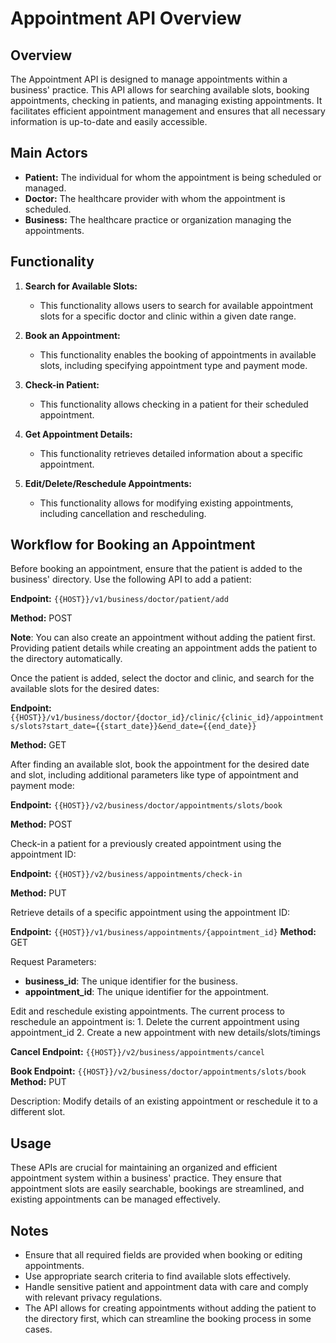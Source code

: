 # Appointment API Overview

## Overview
The Appointment API is designed to manage appointments within a business' practice. This API allows for searching available slots, booking appointments, checking in patients, and managing existing appointments. It facilitates efficient appointment management and ensures that all necessary information is up-to-date and easily accessible.

## Main Actors
* **Patient:** The individual for whom the appointment is being scheduled or managed.
* **Doctor:** The healthcare provider with whom the appointment is scheduled.
* **Business:** The healthcare practice or organization managing the appointments.

## Functionality
1. **Search for Available Slots:**
   - This functionality allows users to search for available appointment slots for a specific doctor and clinic within a given date range.

2. **Book an Appointment:**
   - This functionality enables the booking of appointments in available slots, including specifying appointment type and payment mode.

3. **Check-in Patient:**
   - This functionality allows checking in a patient for their scheduled appointment.

4. **Get Appointment Details:**
   - This functionality retrieves detailed information about a specific appointment.

5. **Edit/Delete/Reschedule Appointments:**
   - This functionality allows for modifying existing appointments, including cancellation and rescheduling.

## Workflow for Booking an Appointment
<Steps>
<Step title="Add Patient to Business' Directory (if not present)">
Before booking an appointment, ensure that the patient is added to the business' directory. Use the following API to add a patient:

**Endpoint:** `{{HOST}}/v1/business/doctor/patient/add`

**Method:** POST

**Note**: You can also create an appointment without adding the patient first. Providing patient details while creating an appointment adds the patient to the directory automatically.
</Step>

<Step title="Search for Available Slots">
Once the patient is added, select the doctor and clinic, and search for the available slots for the desired dates:

**Endpoint:** `{{HOST}}/v1/business/doctor/{doctor_id}/clinic/{clinic_id}/appointments/slots?start_date={{start_date}}&end_date={{end_date}}`

**Method:** GET
</Step>

<Step title="Book an Appointment Slot">
After finding an available slot, book the appointment for the desired date and slot, including additional parameters like type of appointment and payment mode:

**Endpoint:** `{{HOST}}/v2/business/doctor/appointments/slots/book`

**Method:** POST
</Step>

<Step title="Check-In Patient for Appointment (Optional)">
Check-in a patient for a previously created appointment using the appointment ID:

**Endpoint:** `{{HOST}}/v2/business/appointments/check-in`

**Method:** PUT
</Step>

<Step title="Get Appointment Details">
Retrieve details of a specific appointment using the appointment ID:

**Endpoint:** `{{HOST}}/v1/business/appointments/{appointment_id}`
**Method:** GET

Request Parameters:
* **business_id**: The unique identifier for the business.
* **appointment_id**: The unique identifier for the appointment.
</Step>

<Step title="Edit and Reschedule Appointments">
Edit and reschedule existing appointments. The current process to reschedule an appointment is:
1. Delete the current appointment using appointment_id
2. Create a new appointment with new details/slots/timings

**Cancel Endpoint:** `{{HOST}}/v2/business/appointments/cancel`

**Book Endpoint:** `{{HOST}}/v2/business/doctor/appointments/slots/book`
**Method:** PUT

Description: Modify details of an existing appointment or reschedule it to a different slot.
</Step>
</Steps>

## Usage
These APIs are crucial for maintaining an organized and efficient appointment system within a business' practice. They ensure that appointment slots are easily searchable, bookings are streamlined, and existing appointments can be managed effectively.

## Notes
* Ensure that all required fields are provided when booking or editing appointments.
* Use appropriate search criteria to find available slots effectively.
* Handle sensitive patient and appointment data with care and comply with relevant privacy regulations.
* The API allows for creating appointments without adding the patient to the directory first, which can streamline the booking process in some cases.